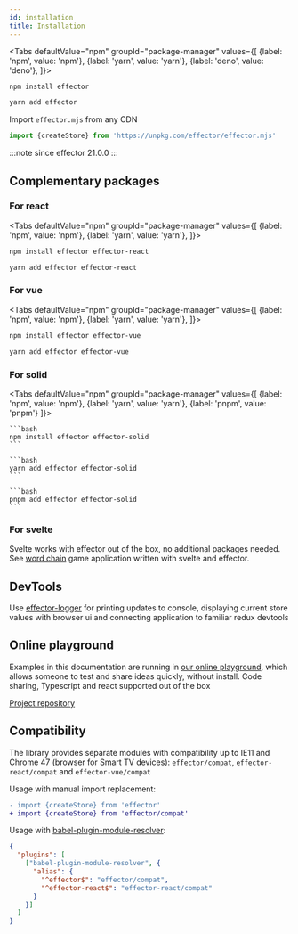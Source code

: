 ```yaml
---
id: installation
title: Installation
---
```



<Tabs
  defaultValue="npm"
  groupId="package-manager"
  values={[
    {label: 'npm', value: 'npm'},
    {label: 'yarn', value: 'yarn'},
    {label: 'deno', value: 'deno'},
  ]}>
  <TabItem value="npm">

```bash
npm install effector
```

  </TabItem>
  <TabItem value="yarn">

```bash
yarn add effector
```

  </TabItem>
  <TabItem value="deno">

Import `effector.mjs` from any CDN

```typescript
import {createStore} from 'https://unpkg.com/effector/effector.mjs'
```

:::note since
effector 21.0.0
:::

  </TabItem>
</Tabs>

## Complementary packages

### For react

<Tabs
  defaultValue="npm"
  groupId="package-manager"
  values={[
    {label: 'npm', value: 'npm'},
    {label: 'yarn', value: 'yarn'},
  ]}>
  <TabItem value="npm">

```bash
npm install effector effector-react
```

  </TabItem>
  <TabItem value="yarn">

```bash
yarn add effector effector-react
```

  </TabItem>
</Tabs>

### For vue

<Tabs
  defaultValue="npm"
  groupId="package-manager"
  values={[
    {label: 'npm', value: 'npm'},
    {label: 'yarn', value: 'yarn'},
  ]}>
  <TabItem value="npm">

```bash
npm install effector effector-vue
```

  </TabItem>
  <TabItem value="yarn">

```bash
yarn add effector effector-vue
```

  </TabItem>
</Tabs>

### For solid

<Tabs
  defaultValue="npm"
  groupId="package-manager"
  values={[
    {label: 'npm', value: 'npm'},
    {label: 'yarn', value: 'yarn'},
    {label: 'pnpm', value: 'pnpm'}
  ]}>
  <TabItem value="npm">

    ```bash
    npm install effector effector-solid
    ```

  </TabItem>
  <TabItem value="yarn">

    ```bash
    yarn add effector effector-solid
    ```

  </TabItem>
  <TabItem value="pnpm">

    ```bash
    pnpm add effector effector-solid
    ```

  </TabItem>
</Tabs>

### For svelte

Svelte works with effector out of the box, no additional packages needed. See [word chain](https://github.com/today-/citycatch) game application written with svelte and effector.

## DevTools

Use [effector-logger](https://github.com/effector/logger) for printing updates to console, displaying current store values with browser ui and connecting application to familiar redux devtools

## Online playground

Examples in this documentation are running in [our online playground](https://share.effector.dev), which allows someone to test and share ideas quickly, without install. Code sharing, Typescript and react supported out of the box

[Project repository](https://github.com/effector/repl)

## Compatibility

The library provides separate modules with compatibility up to IE11 and Chrome 47 (browser for Smart TV devices): `effector/compat`, `effector-react/compat` and `effector-vue/compat`

Usage with manual import replacement:

```diff
- import {createStore} from 'effector'
+ import {createStore} from 'effector/compat'
```

Usage with [babel-plugin-module-resolver](https://github.com/tleunen/babel-plugin-module-resolver):

```json title=".babelrc"
{
  "plugins": [
    ["babel-plugin-module-resolver", {
      "alias": {
        "^effector$": "effector/compat",
        "^effector-react$": "effector-react/compat"
      }
    }]
  ]
}
```
